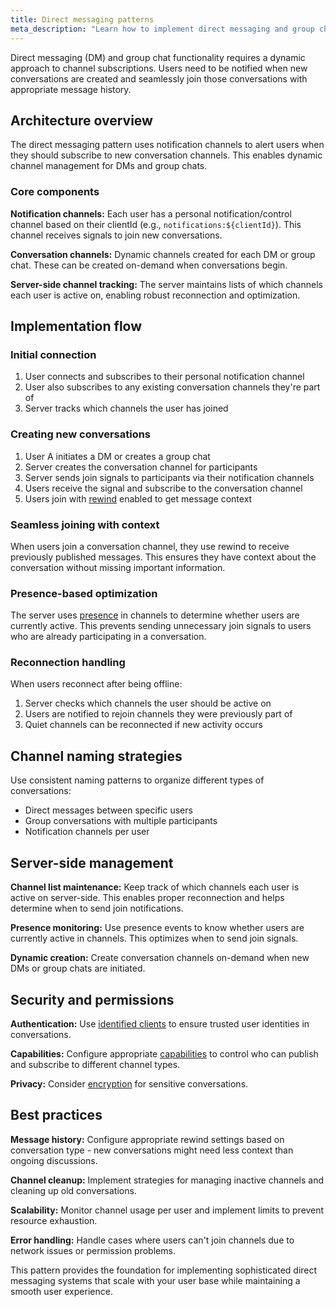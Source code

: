 ```yaml
---
title: Direct messaging patterns
meta_description: "Learn how to implement direct messaging and group chat patterns using notification channels and dynamic channel subscriptions."
---
```


Direct messaging (DM) and group chat functionality requires a dynamic approach to channel subscriptions. Users need to be notified when new conversations are created and seamlessly join those conversations with appropriate message history.

## Architecture overview

The direct messaging pattern uses notification channels to alert users when they should subscribe to new conversation channels. This enables dynamic channel management for DMs and group chats.

### Core components

**Notification channels:** Each user has a personal notification/control channel based on their clientId (e.g., `notifications:${clientId}`). This channel receives signals to join new conversations.

**Conversation channels:** Dynamic channels created for each DM or group chat. These can be created on-demand when conversations begin.

**Server-side channel tracking:** The server maintains lists of which channels each user is active on, enabling robust reconnection and optimization.

## Implementation flow

### Initial connection

1. User connects and subscribes to their personal notification channel
2. User also subscribes to any existing conversation channels they're part of
3. Server tracks which channels the user has joined

### Creating new conversations

1. User A initiates a DM or creates a group chat
2. Server creates the conversation channel for participants
3. Server sends join signals to participants via their notification channels
4. Users receive the signal and subscribe to the conversation channel
5. Users join with [rewind](/docs/channels/options/rewind) enabled to get message context

### Seamless joining with context

When users join a conversation channel, they use rewind to receive previously published messages. This ensures they have context about the conversation without missing important information.

### Presence-based optimization

The server uses [presence](/docs/presence-occupancy/presence) in channels to determine whether users are currently active. This prevents sending unnecessary join signals to users who are already participating in a conversation.

### Reconnection handling

When users reconnect after being offline:

1. Server checks which channels the user should be active on
2. Users are notified to rejoin channels they were previously part of
3. Quiet channels can be reconnected if new activity occurs

## Channel naming strategies

Use consistent naming patterns to organize different types of conversations:

- Direct messages between specific users
- Group conversations with multiple participants  
- Notification channels per user

## Server-side management

**Channel list maintenance:** Keep track of which channels each user is active on server-side. This enables proper reconnection and helps determine when to send join notifications.

**Presence monitoring:** Use presence events to know whether users are currently active in channels. This optimizes when to send join signals.

**Dynamic creation:** Create conversation channels on-demand when new DMs or group chats are initiated.

## Security and permissions

**Authentication:** Use [identified clients](/docs/auth/identified-clients) to ensure trusted user identities in conversations.

**Capabilities:** Configure appropriate [capabilities](/docs/auth/capabilities) to control who can publish and subscribe to different channel types.

**Privacy:** Consider [encryption](/docs/channels/options/encryption) for sensitive conversations.

## Best practices

**Message history:** Configure appropriate rewind settings based on conversation type - new conversations might need less context than ongoing discussions.

**Channel cleanup:** Implement strategies for managing inactive channels and cleaning up old conversations.

**Scalability:** Monitor channel usage per user and implement limits to prevent resource exhaustion.

**Error handling:** Handle cases where users can't join channels due to network issues or permission problems.

This pattern provides the foundation for implementing sophisticated direct messaging systems that scale with your user base while maintaining a smooth user experience.